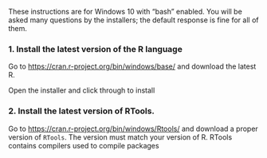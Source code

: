 These instructions are for Windows 10 with "bash" enabled. You will be asked many questions by the installers; the default response is fine for all of them.

### 1. Install the latest version of the R language

Go to [https://cran.r-project.org/bin/windows/base/](https://cran.r-project.org/bin/windows/base/){target="_blank"} and download the latest R. 

Open the installer and click through to install

### 2. Install the latest version of RTools.

Go to [https://cran.r-project.org/bin/windows/Rtools/](https://cran.r-project.org/bin/windows/Rtools/){target="_blank"} and download a proper version of `RTools`. The version must match your version of R. RTools contains compilers used to compile packages

